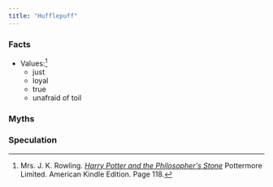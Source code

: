 ```yaml
---
title: "Hufflepuff"
---
```


### Facts

* Values:[^221221-3]
  * just
  * loyal
  * true
  * unafraid of toil
  
[^221221-3]: Mrs. J. K. Rowling. _[Harry Potter and the Philosopher's Stone][]_
    Pottermore Limited. American Kindle Edition. Page 118. 

[Harry Potter and the Philosopher's Stone]: <https://www.librarything.com/work/5403381/book/225886281>

### Myths

### Speculation
